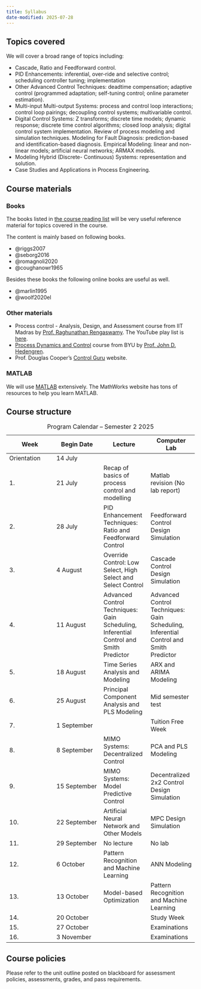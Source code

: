 ```yaml
---
title: Syllabus
date-modified: 2025-07-28
---
```


## Topics covered

We will cover a broad range of topics including: 

- Cascade, Ratio and Feedforward control. 
- PID Enhancements: inferential, over-ride and selective control; scheduling
  controller tuning; implementation 
- Other Advanced Control Techniques: deadtime compensation; adaptive control
  (programmed adaptation; self-tuning control; online parameter estimation). 
- Multi-input Multi-output Systems: process and control loop interactions;
  control loop pairings; decoupling control systems; multivariable control.
- Digital Control Systems: Z transforms; discrete time models; dynamic
  response; discrete time control algorithms; closed loop analysis; digital
  control system implementation. Review of process modeling and simulation
  techniques. Modeling for Fault Diagnosis: prediction-based and
  identification-based diagnosis. Empirical Modeling: linear and non-linear
  models; artificial neural networks; ARMAX models. 
- Modeling Hybrid (Discrete- Continuous) Systems: representation and solution. 
- Case Studies and Applications in Process Engineering.

## Course materials

### Books

The books listed in [the course reading
list](https://curtin.alma.exlibrisgroup.com/leganto/readinglist/lists/16653102120001951)
will be very useful reference material for topics covered in the course.   

The content is mainly based on following books. 

- @riggs2007
- @seborg2016
- @romagnoli2020
- @coughanowr1965

Besides these books the following online books are useful as well. 

- @marlin1995
- @woolf2020el

### Other materials

- Process control - Analysis, Design, and Assessment course from IIT Madras by
  [Prof. Raghunathan
  Rengaswamy](https://rbcdsai.iitm.ac.in/people/raghunathan-rengaswamy/). The
  YouTube play list is
  [here](https://www.youtube.com/playlist?list=PLyqSpQzTE6M-OjiNwE2GQzXmZ6NaVWUnf).
- [Process Dynamics and
  Control](https://apmonitor.com/che436/index.php/Main/HomePage) course from
  BYU by [Prof. John D.
  Hedengren](https://apm.byu.edu/prism/index.php/Members/JohnHedengren). 
- Prof. Douglas Cooper's [Control Guru](https://controlguru.com/table-of-contents/) website.

### MATLAB

We will use [MATLAB](https://au.mathworks.com/products/matlab.html)
extensively. The MathWorks website has tons of resources to help you learn
MATLAB.

## Course structure

| Week| Begin Date| Lecture| Computer Lab|
|-|-|-|-|
| Orientation| 14 July|||
| 1.| 21 July| Recap of basics of process control and modelling| Matlab revision (No lab report)|
| 2.| 28 July| PID Enhancement Techniques: Ratio and Feedforward Control| Feedforward Control Design Simulation|
| 3.| 4 August| Override Control: Low Select, High Select and Select Control| Cascade Control Design Simulation|
| 4.| 11 August| Advanced Control Techniques: Gain Scheduling, Inferential Control and Smith Predictor| Advanced Control Techniques: Gain Scheduling, Inferential Control and Smith Predictor |
| 5.| 18 August| Time Series Analysis and Modeling| ARX and ARIMA Modeling|
| 6.| 25 August| Principal Component Analysis and PLS Modeling| Mid semester test|
| 7.| 1 September|| Tuition Free Week|
| 8.| 8 September| MIMO Systems: Decentralized Control| PCA and PLS Modeling|
| 9.| 15 September| MIMO Systems: Model Predictive Control| Decentralized 2x2 Control Design Simulation|
| 10.| 22 September| Artificial Neural Network and Other Models| MPC Design Simulation|
| 11.| 29 September| No lecture| No lab|
| 12.| 6 October| Pattern Recognition and Machine Learning| ANN Modeling|
| 13.| 13 October| Model-based Optimization| Pattern Recognition and Machine Learning|
| 14.| 20 October|| Study Week|
| 15.| 27 October|| Examinations|
| 16.| 3 November|| Examinations|

: Program Calendar – Semester 2 2025

## Course policies

Please refer to the unit outline posted on blackboard for assessment policies,
assessments, grades, and pass requirements. 
